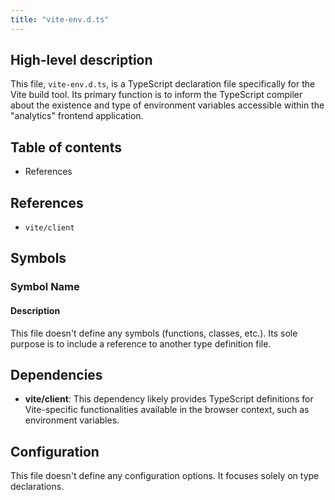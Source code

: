 ```yaml
---
title: "vite-env.d.ts"
---
```


## High-level description
This file, `vite-env.d.ts`, is a TypeScript declaration file specifically for the Vite build tool. Its primary function is to inform the TypeScript compiler about the existence and type of environment variables accessible within the "analytics" frontend application.

## Table of contents
- References

## References
- `vite/client`

## Symbols
### Symbol Name
#### Description
This file doesn't define any symbols (functions, classes, etc.). Its sole purpose is to include a reference to another type definition file.

## Dependencies
- **vite/client**: This dependency likely provides TypeScript definitions for Vite-specific functionalities available in the browser context, such as environment variables. 

## Configuration
This file doesn't define any configuration options. It focuses solely on type declarations. 
